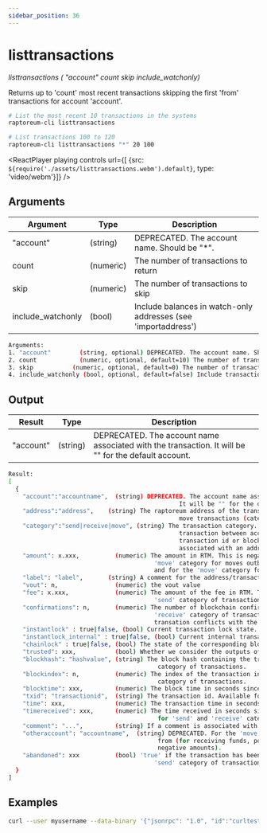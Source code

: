 ```yaml
---
sidebar_position: 36
---
```


# listtransactions

*listtransactions ( "account" count skip include_watchonly)*

Returns up to 'count' most recent transactions skipping the first 'from' transactions for account 'account'.

```bash
# List the most recent 10 transactions in the systems
raptoreum-cli listtransactions 

# List transactions 100 to 120
raptoreum-cli listtransactions "*" 20 100
```

<ReactPlayer playing controls url={[
    {src: `${require('./assets/listtransactions.webm').default}`, type: 'video/webm'}]} />

## Arguments

| Argument | Type | Description |
|--|--|--|
| "account" | (string) | DEPRECATED. The account name. Should be "*". |
| count | (numeric) | The number of transactions to return |
| skip | (numeric) | The number of transactions to skip |
| include_watchonly | (bool) | Include balances in watch-only addresses (see 'importaddress') |

```bash
Arguments:
1. "account"        (string, optional) DEPRECATED. The account name. Should be "*".
2. count            (numeric, optional, default=10) The number of transactions to return
3. skip           (numeric, optional, default=0) The number of transactions to skip
4. include_watchonly (bool, optional, default=false) Include transactions to watch-only addresses (see 'importaddress')
```

## Output

| Result | Type | Description |
|--|--|--|
| "account" | (string) | DEPRECATED. The account name associated with the transaction. It will be "" for the default account. |

```bash
Result:
[
  {
    "account":"accountname",  (string) DEPRECATED. The account name associated with the transaction. 
                                                It will be "" for the default account.
    "address":"address",    (string) The raptoreum address of the transaction. Not present for 
                                                move transactions (category = move).
    "category":"send|receive|move", (string) The transaction category. 'move' is a local (off blockchain)
                                                transaction between accounts, and not associated with an address,
                                                transaction id or block. 'send' and 'receive' transactions are 
                                                associated with an address, transaction id and block details
    "amount": x.xxx,          (numeric) The amount in RTM. This is negative for the 'send' category, and for the
                                         'move' category for moves outbound. It is positive for the 'receive' category,
                                         and for the 'move' category for inbound funds.
    "label": "label",       (string) A comment for the address/transaction, if any
    "vout": n,                (numeric) the vout value
    "fee": x.xxx,             (numeric) The amount of the fee in RTM. This is negative and only available for the 
                                         'send' category of transactions.
    "confirmations": n,       (numeric) The number of blockchain confirmations for the transaction. Available for 'send' and 
                                         'receive' category of transactions. Negative confirmations indicate the
                                         transation conflicts with the block chain
    "instantlock" : true|false, (bool) Current transaction lock state. Available for 'send' and 'receive' category of transactions.
    "instantlock_internal" : true|false, (bool) Current internal transaction lock state. Available for 'send' and 'receive' category of transactions.
    "chainlock" : true|false, (bool) The state of the corresponding block chainlock
    "trusted": xxx,           (bool) Whether we consider the outputs of this unconfirmed transaction safe to spend.
    "blockhash": "hashvalue", (string) The block hash containing the transaction. Available for 'send' and 'receive'
                                          category of transactions.
    "blockindex": n,          (numeric) The index of the transaction in the block that includes it. Available for 'send' and 'receive'
                                          category of transactions.
    "blocktime": xxx,         (numeric) The block time in seconds since epoch (1 Jan 1970 GMT).
    "txid": "transactionid",  (string) The transaction id. Available for 'send' and 'receive' category of transactions.
    "time": xxx,              (numeric) The transaction time in seconds since epoch (midnight Jan 1 1970 GMT).
    "timereceived": xxx,      (numeric) The time received in seconds since epoch (midnight Jan 1 1970 GMT). Available 
                                          for 'send' and 'receive' category of transactions.
    "comment": "...",         (string) If a comment is associated with the transaction.
    "otheraccount": "accountname",  (string) DEPRECATED. For the 'move' category of transactions, the account the funds came 
                                          from (for receiving funds, positive amounts), or went to (for sending funds,
                                          negative amounts).
    "abandoned": xxx          (bool) 'true' if the transaction has been abandoned (inputs are respendable). Only available for the 
                                         'send' category of transactions.
  }
]
```

## Examples

```bash
curl --user myusername --data-binary '{"jsonrpc": "1.0", "id":"curltest", "method": "listtransactions", "params": ["*", 20, 100] }' -H 'content-type: text/plain;' http://127.0.0.1:9998/
```

